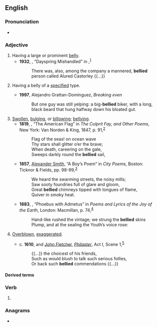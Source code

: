 ==English==

===Pronunciation===
* {{IPA|en|/ˈbɛlid/}}

===Adjective===
{{en-adj|-}}

# Having a large or prominent [[belly]].
#* '''1932''', {{w|Rudyard Kipling}}, “Dayspring Mishandled” in ''{{w|Limits and Renewals}}'',<sup>[http://gutenberg.net.au/ebooks06/0603781h.html]</sup>
#*: There was, also, among the company a mannered, '''bellied''' person called Alured Castorley {{...}}
# {{lb|en|in combination}} Having a belly of a [[specified]] type.
#* '''1997''', Alejandro Grattan-Domínguez, ''Breaking even‎''
#*: But one guy was still yelping: a big-'''bellied''' biker, with a long, black beard that hung halfway down his bloated gut.
# [[swell|Swollen]], [[bulge|bulging]], or [[billow]]ing; [[bellying]].
#* '''1819''', {{w|Joseph Rodman Drake}}, “The American Flag” in ''The Culprit Fay, and Other Poems'', New York: Van Norden & King, 1847, p. 91,<sup>[https://archive.org/details/culpritfayandot01drakgoog]</sup>
#*: Flag of the seas! on ocean wave
#*: Thy stars shall glitter o’er the brave;
#*: When death, careering on the gale,
#*: Sweeps darkly round the '''bellied''' sail,
#* '''1857''', [[w:Alexander Smith (poet)|Alexander Smith]], “A Boy’s Poem” in ''City Poems'', Boston: Ticknor & Fields, pp. 98-99,<sup>[https://archive.org/details/citypoems00smitgoog]</sup>
#*: We heard the swarming streets, the noisy mills;
#*: Saw sooty foundries full of glare and gloom,
#*: Great '''bellied''' chimneys tipped with tongues of flame,
#*: Quiver in smoky heat.
#* '''1883''', {{w|George Meredith}}, “Phoebus with Admetus” in ''Poems and Lyrics of the Joy of the Earth'', London: Macmillan, p. 74,<sup>[https://archive.org/details/poemslyricsofjoy00mererich]</sup>
#*: Hand-like rushed the vintage; we strung the '''bellied''' skins
#*: Plump, and at the sealing the Youth’s voice rose:
# {{lb|en|figuratively}} [[overblown|Overblown]], [[exaggerate]]d.
#* c. '''1610''', {{w|Francis Beaumont}} and [[w:John Fletcher (playwright)|John Fletcher]], ''[[w:Philaster (play)|Philaster]]'', Act I, Scene 1,<sup>[http://www.gutenberg.org/cache/epub/10850/pg10850-images.html]</sup>
#*: {{...}} the choicest of his friends,
#*: Such as would blush to talk such serious follies,
#*: Or back such '''bellied''' commendations {{...}}

====Derived terms====
{{der3
|en|bare-bellied Joe
|beer-bellied
|black-bellied plover
|black-bellied sandgrouse
|fire-bellied toad
|fish-bellied
|pot-bellied
|rufous-bellied kookaburra
|white-bellied nothura
|yellow-bellied
|yellow-bellied sapsucker
}}

===Verb===
{{head|en|verb form}}

# {{en-past of|belly}}

===Anagrams===
* {{anagrams|en|a=bdeeill|delible|libeled}}